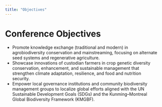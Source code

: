 ```yaml
---
title: "Objectives"
---
```


# Conference Objectives

- Promote knowledge exchange (traditional and modern) in agrobiodiversity conservation and mainstreaming, focusing on alternate seed systems and regenerative agriculture.
- Showcase innovations of custodian farmers in crop genetic diversity conservation, enhancement, and sustainable management that strengthen climate adaptation, resilience, and food and nutrition security.
- Empower local governance institutions and community biodiversity management groups to localize global efforts aligned with the UN Sustainable Development Goals (SDGs) and the Kunming–Montreal Global Biodiversity Framework (KMGBF).
